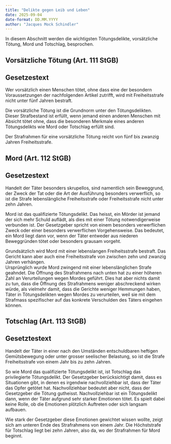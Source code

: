 ```yaml
---
title: "Delikte gegen Leib und Leben"
date: 2025-09-04
date-format: DD.MM.YYYY
author: "Jacques Mock Schindler"
---
```


In diesem Abschnitt werden die wichtigsten Tötungsdelikte, vorsätzliche
Tötung, Mord und Totschlag, besprochen.

## Vorsätzliche Tötung (Art. 111 StGB)

::: {.callout-note}
## Gesetzestext

Wer vorsätzlich einen Menschen tötet, ohne dass eine der besondern
Voraussetzungen der nachfolgenden Artikel zutrifft, wird mit
Freiheitsstrafe nicht unter fünf Jahren bestraft. 
:::

Die vorsätzliche Tötung ist die Grundnorm unter den Tötungsdelikten.
Dieser Strafbestand ist erfüllt, wenn jemand einen anderen Menschen
mit Absicht tötet ohne, dass die besonderen Merkmale eines anderen
Tötungsdelikts wie Mord oder Totschlag erfüllt sind.

Der Strafrahmen für eine vorsätzliche Tötung reicht von fünf bis zwanzig
Jahren Freiheitsstrafe.

## Mord (Art. 112 StGB)

::: {.callout-note}
## Gesetzestext

Handelt der Täter besonders skrupellos, sind namentlich sein Beweggrund,
der Zweck der Tat oder die Art der Ausführung besonders verwerflich, so
ist die Strafe lebenslängliche Freiheitsstrafe oder Freiheitsstrafe
nicht unter zehn Jahren.
:::

Mord ist das qualifizierte Tötungsdelikt. Das heisst, ein Mörder ist
jemand der sich mehr Schuld auflädt, als dies mit einer Tötung
notwendigerweise verbunden ist. Der Gesetzgeber spricht von einem
besonders verwerflichen Zweck oder einer besonders verwerflichen
Vorgehensweise. Das bedeutet, ein Mord liegt dann vor, wenn der
Täter entweder aus niederen Beweggründen tötet oder besonders grausam
vorgeht.

Grundsätzlich wird Mord mit einer lebenslangen Freiheitsstrafe bestraft.
Das Gericht kann aber auch eine Freiheitsstrafe von zwischen zehn und
zwanzig Jahren verhängen.  
Ursprünglich wurde Mord zwingend mit einer lebenslänglichen Strafe
geahndet. Die Öffnung des Strafrahmens nach unten hat zu einer höheren
Zahl an Verurteilungen wegen Mordes geführt. Dies hat aber nichts damit
zu tun, dass die Öffnung des Strafrahmens weniger abschreckend wirken
würde, als vielmehr damit, dass die Gerichte weniger Hemmungen haben,
Täter in Tötungsdelikten wegen Mordes zu verurteilen, weil sie mit dem
Strafmass spezifischer auf das konkrete Verschulden des Täters eingehen
können. 

## Totschlag (Art. 113 StGB)

::: {.callout-note}
## Gesetztestext

Handelt der Täter in einer nach den Umständen entschuldbaren heftigen
Gemütsbewegung oder unter grosser seelischer Belastung, so ist die
Strafe Freiheitsstrafe von einem Jahr bis zu zehn Jahren. 
:::

So wie Mord das qualifizierte Tötungsdelikt ist, ist Totschlag das
privilegierte Tötungsdelikt. Der Gesetzgeber berücksichtigt damit, dass
es Situationen gibt, in denen es irgendwie nachvollziehbar ist, dass der
Täter das Opfer getötet hat. Nachvollziehbar bedeutet aber nicht, dass
der Gesetzgeber die Tötung gutheisst. Nachvollziehbar ist ein
Tötungsdelikt dann, wenn der Täter aufgrund sehr starker Emotionen
tötet. Es spielt dabei keine Rolle, ob die Emotionen plötzlich Auftreten
oder sich langsam aufbauen.

Wie stark der Gesetzgeber diese Emotionen gewichtet wissen wollte, zeigt
sich am unteren Ende des Strafrahmens von einem Jahr. Die Höchststrafe
für Totschlag liegt bei zehn Jahren, also da, wo der Strafrahmen für
Mord beginnt.